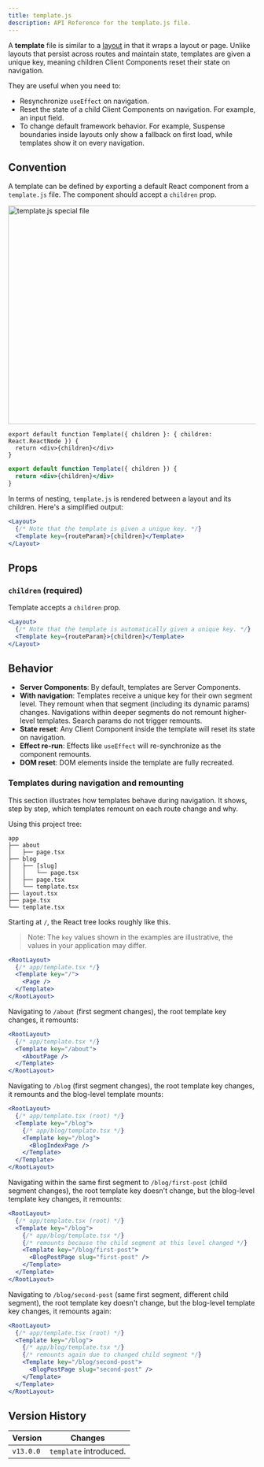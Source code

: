 ```yaml
---
title: template.js
description: API Reference for the template.js file.
---
```


A **template** file is similar to a [layout](/docs/app/getting-started/layouts-and-pages#creating-a-layout) in that it wraps a layout or page. Unlike layouts that persist across routes and maintain state, templates are given a unique key, meaning children Client Components reset their state on navigation.

They are useful when you need to:

- Resynchronize `useEffect` on navigation.
- Reset the state of a child Client Components on navigation. For example, an input field.
- To change default framework behavior. For example, Suspense boundaries inside layouts only show a fallback on first load, while templates show it on every navigation.

## Convention

A template can be defined by exporting a default React component from a `template.js` file. The component should accept a `children` prop.

<Image
  alt="template.js special file"
  srcLight="/docs/light/template-special-file.png"
  srcDark="/docs/dark/template-special-file.png"
  width="1600"
  height="444"
/>

```tsx filename="app/template.tsx" switcher
export default function Template({ children }: { children: React.ReactNode }) {
  return <div>{children}</div>
}
```

```jsx filename="app/template.js" switcher
export default function Template({ children }) {
  return <div>{children}</div>
}
```

In terms of nesting, `template.js` is rendered between a layout and its children. Here's a simplified output:

```jsx filename="Output"
<Layout>
  {/* Note that the template is given a unique key. */}
  <Template key={routeParam}>{children}</Template>
</Layout>
```

## Props

### `children` (required)

Template accepts a `children` prop.

```jsx filename="Output"
<Layout>
  {/* Note that the template is automatically given a unique key. */}
  <Template key={routeParam}>{children}</Template>
</Layout>
```

## Behavior

- **Server Components**: By default, templates are Server Components.
- **With navigation**: Templates receive a unique key for their own segment level. They remount when that segment (including its dynamic params) changes. Navigations within deeper segments do not remount higher-level templates. Search params do not trigger remounts.
- **State reset**: Any Client Component inside the template will reset its state on navigation.
- **Effect re-run**: Effects like `useEffect` will re-synchronize as the component remounts.
- **DOM reset**: DOM elements inside the template are fully recreated.

### Templates during navigation and remounting

This section illustrates how templates behave during navigation. It shows, step by step, which templates remount on each route change and why.

Using this project tree:

```
app
├── about
│   ├── page.tsx
├── blog
│   ├── [slug]
│   │   └── page.tsx
│   ├── page.tsx
│   └── template.tsx
├── layout.tsx
├── page.tsx
└── template.tsx
```

Starting at `/`, the React tree looks roughly like this.

> Note: The `key` values shown in the examples are illustrative, the values in your application may differ.

```jsx filename="Output"
<RootLayout>
  {/* app/template.tsx */}
  <Template key="/">
    <Page />
  </Template>
</RootLayout>
```

Navigating to `/about` (first segment changes), the root template key changes, it remounts:

```jsx filename="Output"
<RootLayout>
  {/* app/template.tsx */}
  <Template key="/about">
    <AboutPage />
  </Template>
</RootLayout>
```

Navigating to `/blog` (first segment changes), the root template key changes, it remounts and the blog-level template mounts:

```jsx filename="Output"
<RootLayout>
  {/* app/template.tsx (root) */}
  <Template key="/blog">
    {/* app/blog/template.tsx */}
    <Template key="/blog">
      <BlogIndexPage />
    </Template>
  </Template>
</RootLayout>
```

Navigating within the same first segment to `/blog/first-post` (child segment changes), the root template key doesn't change, but the blog-level template key changes, it remounts:

```jsx filename="Output"
<RootLayout>
  {/* app/template.tsx (root) */}
  <Template key="/blog">
    {/* app/blog/template.tsx */}
    {/* remounts because the child segment at this level changed */}
    <Template key="/blog/first-post">
      <BlogPostPage slug="first-post" />
    </Template>
  </Template>
</RootLayout>
```

Navigating to `/blog/second-post` (same first segment, different child segment), the root template key doesn't change, but the blog-level template key changes, it remounts again:

```jsx filename="Output"
<RootLayout>
  {/* app/template.tsx (root) */}
  <Template key="/blog">
    {/* app/blog/template.tsx */}
    {/* remounts again due to changed child segment */}
    <Template key="/blog/second-post">
      <BlogPostPage slug="second-post" />
    </Template>
  </Template>
</RootLayout>
```

## Version History

| Version   | Changes                |
| --------- | ---------------------- |
| `v13.0.0` | `template` introduced. |
